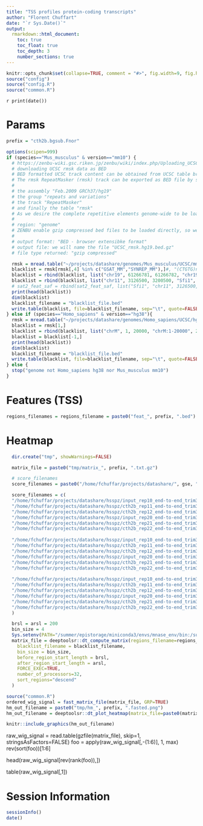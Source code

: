 ```yaml
---
title: "TSS profiles protein-coding transcripts"
author: "Florent Chuffart"
date: "`r Sys.Date()`"
output:
  rmarkdown::html_document:
    toc: true
    toc_float: true
    toc_depth: 3
    number_sections: true
---
```



```r
knitr::opts_chunk$set(collapse=TRUE, comment = "#>", fig.width=9, fig.height=6, eval=TRUE, echo=FALSE, results="hide")
source("config")
source("config.R")
source("common.R")
```

`r print(date())`

# Params

```r
prefix = "cth2b.bgsub.Fnor"
```

```r
options(scipen=999)
if (species=="Mus_musculus" & version=="mm10") {
  # https://zenbu-wiki.gsc.riken.jp/zenbu/wiki/index.php/Uploading_UCSC_repetitive_elements_track
  # downloading UCSC rmsk data as BED
  # BED formatted UCSC track content can be obtained from UCSC table broswer.
  # The rmsk RepeatMasker (rmsk) track can be exported as BED file by selecting
  #
  # the assembly "Feb.2009 GRCh37/hg19"
  # the group "repeats and variations"
  # the track "RepeatMasker"
  # and finally the table "rmsk"
  # As we desire the complete repetitive elements genome-wide to be loaded into ZENBU, therefore we select
  #
  # region: "genome"
  # ZENBU enable gzip compressed bed files to be loaded directly, so we will further select :
  #
  # output format: "BED - browser extensibke format"
  # output file: we will name the file "UCSC_rmsk.hg19.bed.gz"
  # file type returned: "gzip compressed"

  rmsk = mread.table("~/projects/datashare/genomes/Mus_musculus/UCSC/mm10/rmsk.mm10.bed", skip=1, stringsAsFactors=FALSE)
  blacklist = rmsk[rmsk[,4] %in% c("GSAT_MM","SYNREP_MM"),]#, "(CTGTG)n"),]#
  blacklist = rbind(blacklist, list("chr19", 61266781, 61266782, "chr19:61266781-61266782", 1404, "+"))
  blacklist = rbind(blacklist, list("chr11", 3126500, 3200500, "Sfi1", 300, "-"))
  # sat2_feat_saf = rbind(sat2_feat_saf, list("Sfi1", "chr11", 3126500, 3200500, "-"))
  print(head(blacklist))
  dim(blacklist)
  blacklist_filename = "blacklist_file.bed"
  write.table(blacklist, file=blacklist_filename, sep="\t", quote=FALSE,row.names=FALSE, col.names=FALSE)      
} else if (species=="Homo_sapiens" & version=="hg38"){
  rmsk = mread.table("~/projects/datashare/genomes/Homo_sapiens/UCSC/hg38/rmsk.hg38.bed", skip=1, stringsAsFactors=FALSE)
  blacklist = rmsk[1,]
  blacklist = rbind(blacklist, list("chrM", 1, 20000, "chrM:1-20000", 20000, "+"))
  blacklist = blacklist[-1,]
  print(head(blacklist))
  dim(blacklist)
  blacklist_filename = "blacklist_file.bed"
  write.table(blacklist, file=blacklist_filename, sep="\t", quote=FALSE,row.names=FALSE, col.names=FALSE)      
} else {  
  stop("genome not Homo_sapiens hg38 nor Mus_musculus mm10")
}
```



# Features (TSS)


```r
regions_filenames = regions_filename = paste0("feat_", prefix, ".bed")
```








# Heatmap


```r
  dir.create("tmp", showWarnings=FALSE)

  matrix_file = paste0("tmp/matrix_", prefix, ".txt.gz")

  # score_filenames
  score_filenames = paste0("/home/fchuffar/projects/datashare/", gse, "/", samples, "_end-to-end_trim30_bowtie2_", species, "_", version, "_srt_PE_30_4_RPKM.bw")

  score_filenames = c(
  "/home/fchuffar/projects/datashare/hsspz/input_rep10_end-to-end_trim30_bowtie2_Homo_sapiens_hg38_srt_PE_0_4_RPKM.bw"                   ,
  "/home/fchuffar/projects/datashare/hsspz/cth2b_rep11_end-to-end_trim30_bowtie2_Homo_sapiens_hg38_srt_PE_0_4_RPKM.bw"                   ,
  "/home/fchuffar/projects/datashare/hsspz/cth2b_rep12_end-to-end_trim30_bowtie2_Homo_sapiens_hg38_srt_PE_0_4_RPKM.bw"                   ,
  "/home/fchuffar/projects/datashare/hsspz/input_rep20_end-to-end_trim30_bowtie2_Homo_sapiens_hg38_srt_PE_0_4_RPKM.bw"                   ,
  "/home/fchuffar/projects/datashare/hsspz/cth2b_rep21_end-to-end_trim30_bowtie2_Homo_sapiens_hg38_srt_PE_0_4_RPKM.bw"                   ,
  "/home/fchuffar/projects/datashare/hsspz/cth2b_rep22_end-to-end_trim30_bowtie2_Homo_sapiens_hg38_srt_PE_0_4_RPKM.bw"                   ,
                                                                                                                                        
  "/home/fchuffar/projects/datashare/hsspz/input_rep10_end-to-end_trim30_bowtie2_Homo_sapiens_hg38_fsmin025_fsmax075_srt_PE_0_4_RPKM.bw" ,
  "/home/fchuffar/projects/datashare/hsspz/cth2b_rep11_end-to-end_trim30_bowtie2_Homo_sapiens_hg38_fsmin025_fsmax075_srt_PE_0_4_RPKM.bw" ,
  "/home/fchuffar/projects/datashare/hsspz/cth2b_rep12_end-to-end_trim30_bowtie2_Homo_sapiens_hg38_fsmin025_fsmax075_srt_PE_0_4_RPKM.bw" ,
  "/home/fchuffar/projects/datashare/hsspz/input_rep20_end-to-end_trim30_bowtie2_Homo_sapiens_hg38_fsmin025_fsmax075_srt_PE_0_4_RPKM.bw" ,
  "/home/fchuffar/projects/datashare/hsspz/cth2b_rep21_end-to-end_trim30_bowtie2_Homo_sapiens_hg38_fsmin025_fsmax075_srt_PE_0_4_RPKM.bw" ,
  "/home/fchuffar/projects/datashare/hsspz/cth2b_rep22_end-to-end_trim30_bowtie2_Homo_sapiens_hg38_fsmin025_fsmax075_srt_PE_0_4_RPKM.bw" ,
                                                                                                                                        
  "/home/fchuffar/projects/datashare/hsspz/input_rep10_end-to-end_trim30_bowtie2_Homo_sapiens_hg38_fsmin125_fsmax175_srt_PE_0_4_RPKM.bw" ,
  "/home/fchuffar/projects/datashare/hsspz/cth2b_rep11_end-to-end_trim30_bowtie2_Homo_sapiens_hg38_fsmin125_fsmax175_srt_PE_0_4_RPKM.bw" ,
  "/home/fchuffar/projects/datashare/hsspz/cth2b_rep12_end-to-end_trim30_bowtie2_Homo_sapiens_hg38_fsmin125_fsmax175_srt_PE_0_4_RPKM.bw" ,
  "/home/fchuffar/projects/datashare/hsspz/input_rep20_end-to-end_trim30_bowtie2_Homo_sapiens_hg38_fsmin125_fsmax175_srt_PE_0_4_RPKM.bw" ,
  "/home/fchuffar/projects/datashare/hsspz/cth2b_rep21_end-to-end_trim30_bowtie2_Homo_sapiens_hg38_fsmin125_fsmax175_srt_PE_0_4_RPKM.bw" ,
  "/home/fchuffar/projects/datashare/hsspz/cth2b_rep22_end-to-end_trim30_bowtie2_Homo_sapiens_hg38_fsmin125_fsmax175_srt_PE_0_4_RPKM.bw"
  )

  brsl = arsl = 200
  bin_size = 4
  Sys.setenv(PATH="/summer/epistorage/miniconda3/envs/mnase_env/bin:/summer/epistorage/miniconda3/condabin:/home/fchuffar/perl5/bin:/summer/epistorage/opt/bin:/usr/local/bin:/usr/bin:/bin:/usr/local/games:/usr/games")
  matrix_file = deeptoolsr::dt_compute_matrix(regions_filename=regions_filenames, score_filename=score_filenames, out_filename=matrix_file,
    blacklist_filename = blacklist_filename,
    bin_size = bin_size,
    before_region_start_length = brsl,
    after_region_start_length = arsl,
    FORCE_EXEC=TRUE,
    number_of_processors=32,
    sort_regions="descend"
  )
```


```r
source("common.R")
ordered_wig_signal = fast_matrix_file(matrix_file, GRP=TRUE)
hm_out_filename = paste0("tmp/hm_", prefix, ".fasted.png")
hm_out_filename = deeptoolsr::dt_plot_heatmap(matrix_file=paste0(matrix_file, ".fast.txt.gz"), out_filename=hm_out_filename, FORCE_EXEC=FALSE, color_map="YlOrRd", sort_regions="descend")
```

```r
knitr::include_graphics(hm_out_filename)
```



raw_wig_signal = read.table(gzfile(matrix_file), skip=1, stringsAsFactors=FALSE)
foo = apply(raw_wig_signal[,-(1:6)], 1, max)
rev(sort(foo))[1:6]

head(raw_wig_signal[rev(rank(foo)),])

table(raw_wig_signal[,1])





# Session Information

```r
sessionInfo()
date()
```




























